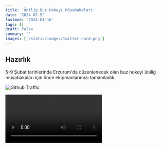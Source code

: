 ```yaml
---
title: 'Ünilig Buz Hokeyi Müsabakaları'
date: '2024-02-5'
lastmod: '2024-01-16'
tags: []
draft: false
summary: ''
images: ['/static/images/twitter-card.png']
---
```


## Hazırlık

5-9 Şubat tarihlerinde Erzurum'da düzenlenecek olan buz hokeyi ünilig müsabakaları için önce ekipmanlarımızı tamamladık. 
 


![Github Traffic](/static/images/Blitz_Koc.jpg)

<video controls>
  <source
    src="https://github-production-user-asset-6210df.s3.amazonaws.com/28362229/258559849-2124c81f-b99d-4431-839c-347e01a2616c.webm"
    type="video/webm"
  />
</video>

